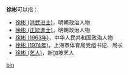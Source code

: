 '''徐彬'''可以指：
* [[徐彬_(洪武进士)|徐彬 (洪武进士)]]，明朝政治人物
* [[徐彬_(正統進士)|徐彬 (正統進士)]]，明朝政治人物
* [[徐彬_(1963年)|徐彬 (1963年)]]，中华人民共和国政治人物
* [[徐彬_(1974年)|徐彬 (1974年)]]，上海市体育局党组书记、局长
* [[徐彬_(艺人)|徐彬 (艺人)]]，新加坡艺人

{{disambig}}

[[Category:二字徐姓人名消歧义|bin]]